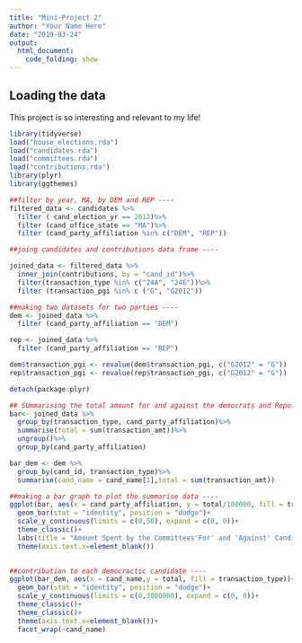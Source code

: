 ```yaml
---
title: "Mini-Project 2"
author: "Your Name Here"
date: "2019-03-24"
output: 
  html_document:
    code_folding: show
---
```



## Loading the data

This project is so interesting and relevant to my life!

```r
library(tidyverse)
load("house_elections.rda")
load("candidates.rda")
load("committees.rda")
load("contributions.rda")
library(plyr)
library(ggthemes)
```

```r
##filter by year, MA, by DEM and REP ----
filtered_data <- candidates %>%
  filter ( cand_election_yr == 2012)%>%
  filter (cand_office_state == "MA")%>%
  filter (cand_party_affiliation %in% c("DEM", "REP"))
```

```r
##joing candidates and contributions data frame ----

joined_data <- filtered_data %>%
  inner_join(contributions, by = "cand_id")%>%
  filter(transaction_type %in% c("24A", "24E"))%>%
  filter (transaction_pgi %in% c ("G", "G2012"))
```

```r
##making two datasets for two parties ----
dem <- joined_data %>%
  filter (cand_party_affiliation == "DEM")

rep <- joined_data %>%
  filter (cand_party_affiliation == "REP")
```

```r
dem$transaction_pgi <- revalue(dem$transaction_pgi, c("G2012" = "G"))
rep$transaction_pgi <- revalue(rep$transaction_pgi, c("G2012" = "G"))
```

```r
detach(package:plyr)
```



```r
## SUmmarising the total amount for and against the democrats and Repulican ----
bar<- joined_data %>%
  group_by(transaction_type, cand_party_affiliation)%>%
  summarise(total = sum(transaction_amt))%>%
  ungroup()%>%
  group_by(cand_party_affiliation)

bar_dem <- dem %>%
  group_by(cand_id, transaction_type)%>%
  summarise(cand_name = cand_name[1],total = sum(transaction_amt))
```

```r
##making a bar graph to plot the summarise data ----
ggplot(bar, aes(x = cand_party_affiliation, y = total/100000, fill = transaction_type))+
  geom_bar(stat = "identity", position = "dodge")+
  scale_y_continuous(limits = c(0,50), expand = c(0, 0))+
  theme_classic()+
  labs(title = "Amount Spent by the Committees'For' and 'Against' Candidates of the Two Major Parties", x = "Party Affiliation", y = "Amount donated (in $100,000)")+
  theme(axis.text.x=element_blank())
  
```

```r
##contribution to each democractic candidate ---- 
ggplot(bar_dem, aes(x = cand_name,y = total, fill = transaction_type))+
  geom_bar(stat = "identity", position = "dodge")+
  scale_y_continuous(limits = c(0,3000000), expand = c(0, 0))+
  theme_classic()+
  theme_classic()+
  theme(axis.text.x=element_blank())+
  facet_wrap(~cand_name)
  
```






